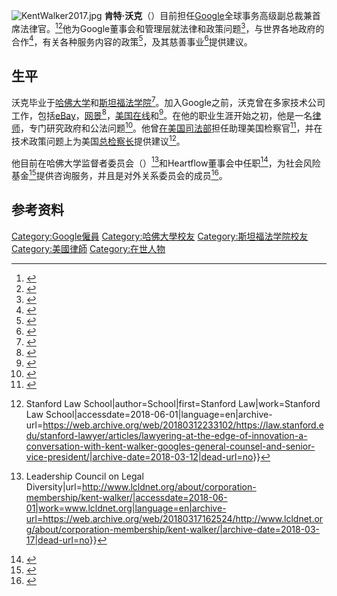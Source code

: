 [[File:KentWalker2017.jpg|thumb]]
'''肯特·沃克'''（{{Lang-en|Kent Walker}}）目前担任[[Google|Google]]全球事务高级副总裁兼首席法律官。<ref>{{Cite web|title=Google’s Top Lawyer Moves Up, Leaving GC Slot Open|url=https://www.law360.com/articles/1068495/google-s-top-lawyer-moves-up-leaving-gc-slot-open|accessdate=2018-11-18|author=Eslinger|date=2018-07-30|first=Bonnie|work=www.law360.com|language=en|archiveurl=https://web.archive.org/web/20180828035548/https://www.law360.com/articles/1068495/google-s-top-lawyer-moves-up-leaving-gc-slot-open|archivedate=2018-08-28|dead-url=no}}</ref><ref>{{Cite web|title=Kent Walker - Google+|url=https://plus.google.com/u/0/+KentWalker|accessdate=2018-06-08|work=plus.google.com|language=en}}</ref>他为Google董事会和管理层就法律和政策问题<ref>{{Cite web|title=Organizing the World’s Information at Google Legal: Kent Walker, Vice President & General Counsel - Association of Corporate Counsel (ACC)|url=http://www.acc.com/clo/perspectives/april-2015-clo-profile.cfm|accessdate=2018-06-04|work=www.acc.com|archive-url=https://web.archive.org/web/20180612140022/http://www.acc.com/clo/perspectives/april-2015-clo-profile.cfm|archive-date=2018-06-12|dead-url=yes}}</ref>，与世界各地政府的合作<ref>{{Cite news|url=https://www.recode.net/2017/6/22/15855322/google-change-laws-access-user-data-international|title=Google has proposed changes in laws for requesting data|work=Recode|accessdate=2018-06-01|archive-url=https://web.archive.org/web/20180612142852/https://www.recode.net/2017/6/22/15855322/google-change-laws-access-user-data-international|archive-date=2018-06-12|dead-url=no}}</ref>，有关各种服务内容的政策<ref>{{Cite web|title=Google rolls out new policies for U.S. election ads – TechCrunch|url=https://techcrunch.com/2018/05/04/google-rolls-out-new-policies-for-u-s-election-ads/|accessdate=2018-06-01|work=techcrunch.com|language=en-US|archive-url=https://web.archive.org/web/20180608234735/https://techcrunch.com/2018/05/04/google-rolls-out-new-policies-for-u-s-election-ads/|archive-date=2018-06-08|dead-url=no}}</ref>，及其慈善事业<ref>{{Cite news|url=https://venturebeat.com/2017/09/20/google-org-launches-5-million-innovation-fund-to-counter-hate-and-extremism/|title=Google.org launches $5 million innovation fund to counter ‘hate and extremism’|date=2017-09-20|work=VentureBeat|accessdate=2018-06-01|language=en-US|archive-url=https://web.archive.org/web/20180612143732/https://venturebeat.com/2017/09/20/google-org-launches-5-million-innovation-fund-to-counter-hate-and-extremism/|archive-date=2018-06-12|dead-url=no}}</ref>提供建议。 

== 生平 ==
沃克毕业于[[哈佛大学|哈佛大学]]和[[斯坦福法学院|斯坦福法学院]]<ref>{{Cite news|url=https://www.forbes.com/sites/ericjackson/2012/11/27/why-does-google-crave-elites-for-their-management-team-while-apple-eschews-them/#79f95484d131|title=Why Does Google Crave Elites for Their Management Team While Apple Eschews Them?|author=Jackson|first=Eric|work=Forbes|accessdate=2018-06-01|language=en|archive-url=https://web.archive.org/web/20181118083147/https://www.forbes.com/sites/ericjackson/2012/11/27/why-does-google-crave-elites-for-their-management-team-while-apple-eschews-them/#79f95484d131|archive-date=2018-11-18|dead-url=no}}</ref>。加入Google之前，沃克曾在多家技术公司工作，包括[[eBay|eBay]]，[[網景|网景]]<ref>{{Cite web|title=really bad attitude.|url=https://www.jwz.org/gruntle/rbarip.html|accessdate=2020-05-18|work=www.jwz.org|archive-url=https://web.archive.org/web/20190723152706/https://www.jwz.org/gruntle/rbarip.html|archive-date=2019-07-23|dead-url=no}}</ref>，[[美国在线|美国在线]]和{{Le|Airtouch|Airtouch|Airtouch Communications}}<ref>{{Cite web|title=Organizing the World’s Information at Google Legal: Kent Walker, Vice President & General Counsel - Association of Corporate Counsel (ACC)|url=http://www.acc.com/clo/perspectives/april-2015-clo-profile.cfm|accessdate=2018-06-01|work=www.acc.com|archive-url=https://web.archive.org/web/20180612140022/http://www.acc.com/clo/perspectives/april-2015-clo-profile.cfm|archive-date=2018-06-12|dead-url=yes}}</ref>。在他的职业生涯开始之初，他是一名[[律师|律师]]，专门研究政府和公法问题<ref>{{Cite news|url=https://www.superlawyers.com/california-northern/article/googling-kent-walker/a0fa051d-d7cf-40da-a063-25e015f9afd7.html|title=Googling Kent Walker - Super Lawyers California|work=Super Lawyers|accessdate=2018-06-01|language=en|archive-url=https://web.archive.org/web/20181118081815/https://www.superlawyers.com/california-northern/article/googling-kent-walker/a0fa051d-d7cf-40da-a063-25e015f9afd7.html|archive-date=2018-11-18|dead-url=no}}</ref>。他曾[[美国司法部|在美国司法部]]担任助理美国检察官<ref>{{Cite news|url=https://www.nytimes.com/2017/10/20/technology/meet-the-men-who-will-defend-google-facebook-and-twitter-before-lawmakers.html|title=Meet the People Who Will Defend Google, Facebook and Twitter Before Lawmakers|date=2017-10-20|work=The New York Times|accessdate=2018-06-01|language=en-US|issn=0362-4331|archive-url=https://web.archive.org/web/20180603091141/https://www.nytimes.com/2017/10/20/technology/meet-the-men-who-will-defend-google-facebook-and-twitter-before-lawmakers.html|archive-date=2018-06-03|dead-url=no}}</ref>，并在技术政策问题上为美国[[律政司|总检察长]]提供建议<ref>{{Cite news|url=https://law.stanford.edu/stanford-lawyer/articles/lawyering-at-the-edge-of-innovation-a-conversation-with-kent-walker-googles-general-counsel-and-senior-vice-president/|title=Lawyering at the Edge of Innovation: A Conversation with Kent Walker, Google’s General Counsel and Senior Vice President {{!}} Stanford Law School|author=School|first=Stanford Law|work=Stanford Law School|accessdate=2018-06-01|language=en|archive-url=https://web.archive.org/web/20180312233102/https://law.stanford.edu/stanford-lawyer/articles/lawyering-at-the-edge-of-innovation-a-conversation-with-kent-walker-googles-general-counsel-and-senior-vice-president/|archive-date=2018-03-12|dead-url=no}}</ref>。 

他目前在哈佛大学监督者委员会（{{Lang|en|Harvard Board of Overseers}}）<ref>{{Cite web|title=Kent Walker {{!}} Leadership Council on Legal Diversity|url=http://www.lcldnet.org/about/corporation-membership/kent-walker/|accessdate=2018-06-01|work=www.lcldnet.org|language=en|archive-url=https://web.archive.org/web/20180317162524/http://www.lcldnet.org/about/corporation-membership/kent-walker/|archive-date=2018-03-17|dead-url=no}}</ref>和Heartflow董事会中任职<ref>{{Cite news|url=https://www.businesswire.com/news/home/20150303005259/en/Kent-Walker-Joins-HeartFlow-Board-Directors|title=Kent Walker Joins HeartFlow Board of Directors|accessdate=2018-06-01|language=en|archive-url=https://web.archive.org/web/20181118081804/https://www.businesswire.com/news/home/20150303005259/en/Kent-Walker-Joins-HeartFlow-Board-Directors|archive-date=2018-11-18|dead-url=no}}</ref>，为{{Le|Mercy Corps|Mercy Corps}}社会风险基金<ref>{{Cite web|title=Mercy Corps’ Social Venture Fund Overview|url=https://www.mercycorps.org/sites/default/files/Mercy_Corps_Social_Venture_Fund_Overview_May_2016.pdf|accessdate=|author=|date=|first=|work=|archiveurl=https://web.archive.org/web/20181118081949/https://www.mercycorps.org/sites/default/files/Mercy_Corps_Social_Venture_Fund_Overview_May_2016.pdf|archivedate=2018-11-18|dead-url=yes}}</ref>提供咨询服务，并且是对外关系委员会的成员<ref>{{Cite web|title=Membership Roster|url=https://www.cfr.org/membership-roster-v-z|accessdate=2018-06-01|work=Council on Foreign Relations|language=en|archive-url=https://web.archive.org/web/20180529175437/https://www.cfr.org/membership-roster-v-z|archive-date=2018-05-29|dead-url=no}}</ref>。 

== 参考资料 ==
{{Reflist}}

{{DEFAULTSORT: Walker, Kent}}
[[Category:Google僱員|Category:Google僱員]]
[[Category:哈佛大學校友|Category:哈佛大學校友]]
[[Category:斯坦福法学院校友|Category:斯坦福法学院校友]]
[[Category:美國律師|Category:美國律師]]
[[Category:在世人物|Category:在世人物]]